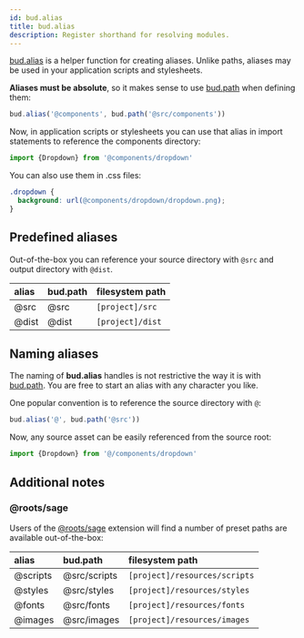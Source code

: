 ```yaml
---
id: bud.alias
title: bud.alias
description: Register shorthand for resolving modules.
---
```


[bud.alias](/docs/bud.alias) is a helper function for creating aliases. Unlike paths, aliases may be used in your application scripts and stylesheets.

**Aliases must be absolute**, so it makes sense to use [bud.path](/docs/bud.path) when defining them:

```ts
bud.alias('@components', bud.path('@src/components'))
```

Now, in application scripts or stylesheets you can use that alias in import statements to reference the components directory:

```ts
import {Dropdown} from '@components/dropdown'
```

You can also use them in .css files:

```css
.dropdown {
  background: url(@components/dropdown/dropdown.png);
}
```

## Predefined aliases

Out-of-the-box you can reference your source directory with `@src` and output directory with `@dist`.

| alias | bud.path | filesystem path  |
| :---- | :------- | :--------------- |
| @src  | @src     | `[project]/src`  |
| @dist | @dist    | `[project]/dist` |

## Naming aliases

The naming of **bud.alias** handles is not restrictive the way it is with [bud.path](/docs/bud.path). You are free to start an alias with any character you like.

One popular convention is to reference the source directory with `@`:

```ts
bud.alias('@', bud.path('@src'))
```

Now, any source asset can be easily referenced from the source root:

```ts
import {Dropdown} from '@/components/dropdown'
```

## Additional notes

### @roots/sage

Users of the [@roots/sage](/extensions/sage) extension will find a number of preset paths are available out-of-the-box:

| alias    | bud.path     | filesystem path               |
| :------- | :----------- | :---------------------------- |
| @scripts | @src/scripts | `[project]/resources/scripts` |
| @styles  | @src/styles  | `[project]/resources/styles`  |
| @fonts   | @src/fonts   | `[project]/resources/fonts`   |
| @images  | @src/images  | `[project]/resources/images`  |
